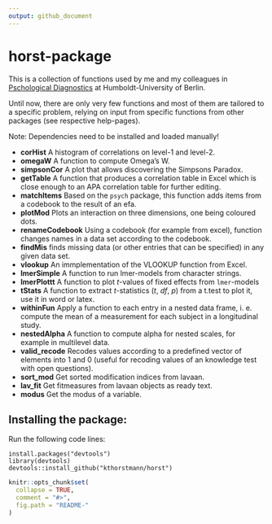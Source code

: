 ```yaml
---
output: github_document
---
```


<!-- README.md is generated from README.Rmd. Please edit that file -->

# horst-package
This is a collection of functions used by me and my colleagues in [Pschological Diagnostics](https://www.psychologie.hu-berlin.de/de/personal/91680294) at Humboldt-University of Berlin.

Until now, there are only very few functions and most of them are tailored to a specific problem, relying on input from specific functions from other packages (see respective help-pages).

Note: Dependencies need to be installed and loaded manually!


- **corHist** A histogram of correlations on level-1 and level-2.
- **omegaW** A function to compute Omega's W.
- **simpsonCor** A plot that allows discovering the Simpsons Paradox.
- **getTable** A function that produces a correlation table in Excel which is close enough to an APA correlation table for further editing.
- **matchItems** Based on the `psych` package, this function adds items from a codebook to the result of an efa.
- **plotMod** Plots an interaction on three dimensions, one being coloured dots.
- **renameCodebook** Using a codebook (for example from excel), function changes names in a data set according to the codebook.
- **findMis** finds missing data (or other entries that can be specified) in any given data set.
- **vlookup** An immplementation of the VLOOKUP function from Excel.
- **lmerSimple** A function to run lmer-models from character strings.
- **lmerPlottt** A function to plot *t*-values of fixed effects from `lmer`-models
- **tStats** A function to extract *t*-statistics (*t*, *df*, *p*) from a t.test to plot it, use it in word or latex.
- **withinFun** Apply a function to each entry in a nested data frame, i. e. compute the mean of a measurement for each subject in a longitudinal study.
- **nestedAlpha** A function to compute alpha for nested scales, for example in multilevel data.
- **valid_recode** Recodes values according to a predefined vector of elements into 1 and 0 (useful for recoding values of an knowledge test with open questions).
- **sort_mod** Get sorted modification indices from lavaan.
- **lav_fit** Get fitmeasures from lavaan objects as ready text.
- **modus** Get the modus of a variable.

## Installing the package:

Run the following code lines:

```
install.packages("devtools")
library(devtools)
devtools::install_github("kthorstmann/horst")
```



```r
knitr::opts_chunk$set(
  collapse = TRUE,
  comment = "#>",
  fig.path = "README-"
)
```
